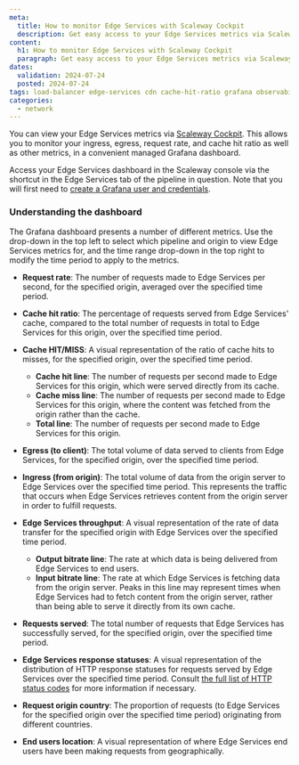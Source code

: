 ```yaml
---
meta:
  title: How to monitor Edge Services with Scaleway Cockpit
  description: Get easy access to your Edge Services metrics via Scaleway Cockpit. Monitor ingress, egress, request rate and cache hit ratio in a convenient managed Grafana dashboard.
content:
  h1: How to monitor Edge Services with Scaleway Cockpit
  paragraph: Get easy access to your Edge Services metrics via Scaleway Cockpit. Monitor ingress, egress, request rate and cache hit ratio in a convenient managed Grafana dashboard.
dates:
  validation: 2024-07-24
  posted: 2024-07-24
tags: load-balancer edge-services cdn cache-hit-ratio grafana observability
categories:
  - network
---
```


You can view your Edge Services metrics via [Scaleway Cockpit](/observability/cockpit/quickstart/). This allows you to monitor your ingress, egress, request rate, and cache hit ratio as well as other metrics, in a convenient managed Grafana dashboard.

Access your Edge Services dashboard in the Scaleway console via the shortcut in the Edge Services tab of the pipeline in question. Note that you will first need to [create a Grafana user and credentials](https://www.scaleway.com/en/docs/observability/cockpit/how-to/retrieve-grafana-credentials/).

### Understanding the dashboard

The Grafana dashboard presents a number of different metrics. Use the drop-down in the top left to select which pipeline and origin to view Edge Services metrics for, and the time range drop-down in the top right to modify the time period to apply to the metrics.

<Lightbox src="scaleway-edge-services-metrics.webp" alt="A screenshot of the Grafana dashboard for Edge Services, with all the sections detailed in the following text." />

- **Request rate**: The number of requests made to Edge Services per second, for the specified origin, averaged over the specified time period.
- **Cache hit ratio**: The percentage of requests served from Edge Services' cache, compared to the total number of requests in total to Edge Services for this origin, over the specified time period.
- **Cache HIT/MISS**: A visual representation of the ratio of cache hits to misses, for the specified origin, over the specified time period.
    - **Cache hit line**: The number of requests per second made to Edge Services for this origin, which were served directly from its cache.
    - **Cache miss line**: The number of requests per second made to Edge Services for this origin, where the content was fetched from the origin rather than the cache. 
    - **Total line**: The number of requests per second made to Edge Services for this origin.

- **Egress (to client)**: The total volume of data served to clients from Edge Services, for the specified origin, over the specified time period.
- **Ingress (from origin)**: The total volume of data from the origin server to Edge Services over the specified time period. This represents the traffic that occurs when Edge Services retrieves content from the origin server in order to fulfill requests.
- **Edge Services throughput**: A visual representation of the rate of data transfer for the specified origin with Edge Services over the specified time period.
    - **Output bitrate line**: The rate at which data is being delivered from Edge Services to end users.
    - **Input bitrate line**: The rate at which Edge Services is fetching data from the origin server. Peaks in this line may represent times when Edge Services had to fetch content from the origin server, rather than being able to serve it directly from its own cache.

- **Requests served**: The total number of requests that Edge Services has successfully served, for the specified origin, over the specified time period.
- **Edge Services response statuses**: A visual representation of the distribution of HTTP response statuses for requests served by Edge Services over the specified time period. Consult [the full list of HTTP status codes](https://en.wikipedia.org/wiki/List_of_HTTP_status_codes) for more information if necessary.

- **Request origin country**: The proportion of requests (to Edge Services for the specified origin over the specified time period) originating from different countries.
- **End users location**: A visual representation of where Edge Services end users have been making requests from geographically.
